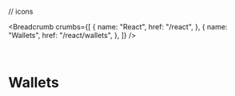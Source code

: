 // icons

<Breadcrumb
	crumbs={[
		{
			name: "React",
			href: "/react",
		},
		{
			name: "Wallets",
			href: "/react/wallets",
		},
	]}
/>

<br />

# Wallets

<div className="grid-cols-1 md:grid-cols-3 grid gap-x-10 gap-y-16 mt-20">
	<WalletCard label="MetaMask" href="/react/wallets/metamask" icon={MetaMaskIcon} />
	<WalletCard label="Coinbase" href="/react/wallets/coinbase" icon={CoinbaseIcon} />
	<WalletCard label="WalletConnect" href="/react/wallets/walletconnect" icon={WalletConnectIcon} />
	<WalletCard label="Smart Wallet" href="/react/wallets/smart-wallet" icon={SmartWalletIcon} />
  <WalletCard label="Safe" href="/react/wallets/safe" icon={SafeIcon} />
  <WalletCard label="Embedded Wallet" href="/react/wallets/embedded-wallet" icon={EmbeddedWalletIcon} />
  <WalletCard label="Local Wallet" href="/react/wallets/local-wallet" icon={LocalWalletIcon} />
  <WalletCard label="Magic Link" href="/react/wallets/magiclink" icon={MagicLinkIcon} />
  <WalletCard label="Rainbow" href="/react/wallets/rainbow" icon={RainbowIcon} />
  <WalletCard label="Zerion" href="/react/wallets/zerion" icon={ZerionIcon} />
  <WalletCard label="Blocto" href="/react/wallets/blocto" icon={BloctoIcon} />
  <WalletCard label="Frame" href="/react/wallets/frame" icon={FrameIcon} />
  <WalletCard label="Phantom" href="/react/wallets/phantom" icon={PhantomIcon} />

</div>
